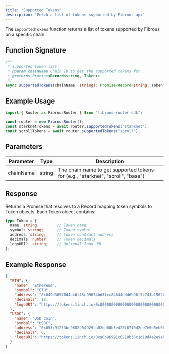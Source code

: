 ```yaml
---
title: 'Supported Tokens'
description: 'Fetch a list of tokens supported by Fibrous api'
---
```


The `supportedTokens` function returns a list of tokens supported by Fibrous on a specific chain.

## Function Signature

```typescript
/**
 * Supported token list
 * @param chainName Chain ID to get the supported tokens for
 * @returns Promise<Record<string, Token>>
 */
async supportedTokens(chainName: string): Promise<Record<string, Token>>;
```

## Example Usage

```typescript
import { Router as FibrousRouter } from "fibrous-router-sdk";

const router = new FibrousRouter();
const starknetTokens = await router.supportedTokens("starknet");
const scrollTokens = await router.supportedTokens("scroll");
```

## Parameters

| Parameter | Type | Description |
| --- | --- | --- |
| chainName | string | The chain name to get supported tokens for (e.g., "starknet", "scroll", "base") |

## Response

Returns a Promise that resolves to a Record mapping token symbols to Token objects. Each Token object contains:

```typescript
type Token = {
  name: string;        // Token name
  symbol: string;      // Token symbol
  address: string;     // Token contract address
  decimals: number;    // Token decimals
  logoURI?: string;    // Optional logo URL
};
```

## Example Response

```json
{
  "ETH": {
    "name": "Ethereum",
    "symbol": "ETH",
    "address": "0x049d36570d4e46f48e99674bd3fcc84644ddd6b96f7c741b1562b82f9e004dc7",
    "decimals": 18,
    "logoURI": "https://tokens.1inch.io/0x0000000000000000000000000000000000000000.png"
  },
  "USDC": {
    "name": "USD Coin",
    "symbol": "USDC",
    "address": "0x053c91253bc9682c04929ca02ed00b3e423f6710d2ee7e0d5eb06f3ecf368a8",
    "decimals": 6,
    "logoURI": "https://tokens.1inch.io/0xa0b86991c6218b36c1d19d4a2e9eb0ce3606eb48.png"
  }
}